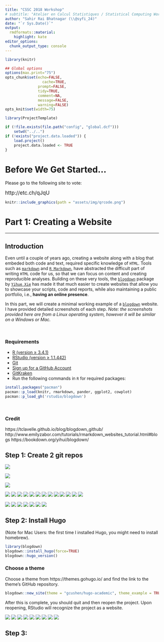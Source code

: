 ```yaml
---
title: "CSSC 2018 Workshop"
# subtitle: "Atelier en Calcul Statistiques / Statistical Computing Workshop CSSC 2018"
author: "Sahir Rai Bhatnagar (\\@syfi_24)"
date: "`r Sys.Date()`"
output:
  rmdformats::material:
    highlight: kate
editor_options: 
  chunk_output_type: console
---
```



```r
library(knitr)

## Global options
options(max.print="75")
opts_chunk$set(echo=FALSE,
	             cache=TRUE,
               prompt=FALSE,
               tidy=TRUE,
               comment=NA,
               message=FALSE,
               warning=FALSE)
opts_knit$set(width=75)
```


```r
library(ProjectTemplate)

if (!file.exists(file.path("config", "global.dcf")))
    setwd("../..")
if (!exists("project.data.loaded")) {
    load.project()
    project.data.loaded <- TRUE
}
```


# Before We Get Started...

Please go to the following site to vote:

<span style="font-size:larger;">http://etc.ch/qJqU</span>

```r
knitr::include_graphics(path = "assets/img/qrcode.png")
```



# Part 1: Creating a Website {.tabset .tabset-fade .tabset-pills}

*************

## Introduction

Even until a couple of years ago, creating a website along with a blog that embeded both code and text, required specific knowledge of `HTML`. Tools such as [`markdown`](https://daringfireball.net/projects/markdown/syntax) and [`R Markdown`](https://rmarkdown.rstudio.com/), have abstracted the difficult part of writing `HTML` code for us, so that we can focus on content and creating reproducible analyses. Building on these very tools, the [`blogdown`](https://bookdown.org/yihui/blogdown/) package by [`Yihue Xie`](https://yihui.name/) has made it that much easier to create websites that allow you to showcase your scripts, code and reports, while also maintaining a public portfolio, i.e., **having an online presence**.  


In this part, we will create a minimal working example of a [`blogdown`](https://bookdown.org/yihui/blogdown/) website. I have provided detailed screenshots of each step. _Note: the screenshots provided here are from a Linux operating system, however it will be similar on a Windows or Mac._  


<br>

### Requirements

* [R (version ≥ 3.4.1)](http://cran.r-project.org/)
* [RStudio (version ≥ 1.1.442)](http://www.rstudio.com/products/rstudio/download/preview/)  
* [Git](https://git-scm.com/downloads)
* [Sign up for a GitHub Account](https://github.com/)
* [GitKraken](https://www.gitkraken.com/)  
* Run the following commands in `R` for required packages:

```R
install.packages("pacman")
pacman::p_load(knitr, rmarkdown, pander, ggplot2, cowplot)
pacman::p_load_gh('rstudio/blogdown')
```


<br>


### Credit 

https://tclavelle.github.io/blog/blogdown_github/
http://www.emilyzabor.com/tutorials/rmarkdown_websites_tutorial.html#blogs
https://bookdown.org/yihui/blogdown/




## Step 1: Create 2 git repos



![](assets/img/blogdown/repo/repo1/repo001.png)

![](assets/img/blogdown/repo/repo1/repo002.png)


![](assets/img/blogdown/repo/repo1/repo003.png)


![](assets/img/blogdown/repo/repo1/repo004.png)
![](assets/img/blogdown/repo/repo1/repo005.png)
![](assets/img/blogdown/repo/repo1/repo006.png)
![](assets/img/blogdown/repo/repo1/repo007.png)
![](assets/img/blogdown/repo/repo1/repo008.png)
![](assets/img/blogdown/repo/repo1/repo009.png)
![](assets/img/blogdown/repo/repo1/repo010.png)
![](assets/img/blogdown/repo/repo1/repo011.png)
![](assets/img/blogdown/repo/repo1/repo012.png)
![](assets/img/blogdown/repo/repo1/repo013.png)
![](assets/img/blogdown/repo/repo1/repo014.png)
![](assets/img/blogdown/repo/repo1/repo015.png)
![](assets/img/blogdown/repo/repo1/repo016.png)




![](assets/img/blogdown/repo/repo2/repo001.png)
![](assets/img/blogdown/repo/repo2/repo002.png)
![](assets/img/blogdown/repo/repo2/repo003.png)
![](assets/img/blogdown/repo/repo2/repo004.png)
![](assets/img/blogdown/repo/repo2/repo005.png)
![](assets/img/blogdown/repo/repo2/repo006.png)
![](assets/img/blogdown/repo/repo2/repo007.png)


## Step 2: Install Hugo


(Note for Mac Users: the first time I installed Hugo, you might need to install homebrew). 

```r
library(blogdown)
blogdown::install_hugo(force=TRUE)
blogdown::hugo_version()
```


### Choose a theme

Choose a theme from https://themes.gohugo.io/ and find the link to the theme's GitHub repository. 


```r
blogdown::new_site(theme = "gcushen/hugo-academic", theme_example = TRUE)
```



After this is complete, you should quit and then reopen the project. Upon reopening, RStudio will recognize the project as a website.


![](assets/img/blogdown/install/install001.png)
![](assets/img/blogdown/install/install002.png)
![](assets/img/blogdown/install/install003.png)
![](assets/img/blogdown/install/install004.png)
![](assets/img/blogdown/install/install005.png)
![](assets/img/blogdown/install/install006.png)
![](assets/img/blogdown/install/install007.png)
![](assets/img/blogdown/install/install008.png)
![](assets/img/blogdown/install/install009.png)


## Step 3: 


